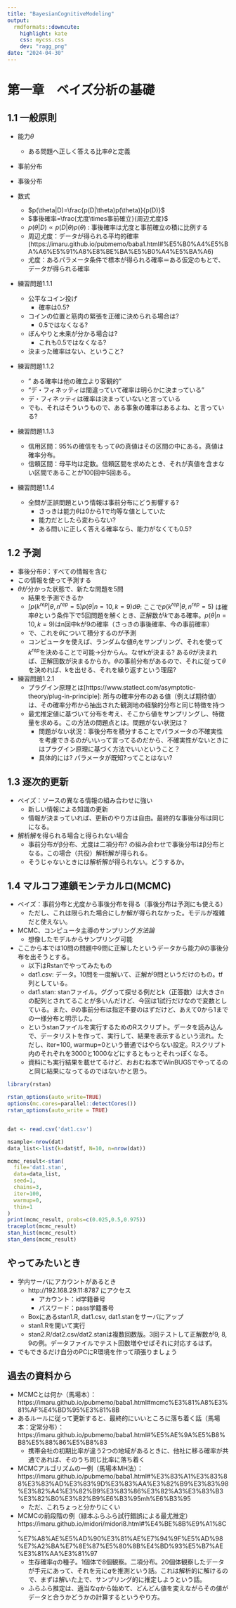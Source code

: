 ```yaml
---
title: "BayesianCognitiveModeling"
output:
  rmdformats::downcute:
    highlight: kate
    css: mycss.css
    dev: "ragg_png"
date: "2024-04-30"
---
```


# 第一章　ベイズ分析の基礎
## 1.1 一般原則

* 能力$\theta$
  * ある問題へ正しく答える比率$\theta$と定義

* 事前分布
* 事後分布

* 数式
  * $p(\theta|D)=\frac{p(D|\theta)p(\theta)}{p(D)}$
  * $事後確率=\frac{尤度\times事前確立}{周辺尤度}$
  * $p(\theta|D)\propto p(D|\theta)p(\theta)$ : 事後確率は尤度と事前確立の積に比例する
  * 周辺尤度：データが得られる平均的確率(https://imaru.github.io/pubmemo/baba1.html#%E5%B0%A4%E5%BA%A6%E5%91%A8%E8%BE%BA%E5%B0%A4%E5%BA%A6)
  * 尤度：あるパラメータ条件で標本が得られる確率＝ある仮定のもとで、データが得られる確率

* 練習問題1.1.1
  * 公平なコイン投げ
    * 確率は0.5?
  * コインの位置と筋肉の緊張を正確に決められる場合は?
    * 0.5ではなくなる?
  * ぼんやりと未来が分かる場合は?
    * これも0.5ではなくなる?
  * 決まった確率はない、ということ?

* 練習問題1.1.2
  * " ある確率は他の確立より客観的"
  * "デ・フィネッティは間違っていて確率は明らかに決まっている"
  * デ・フィネッティは確率は決まっていないと言っている
  * でも、それはそういうもので、ある事象の確率はあるよね、と言っている?
  
* 練習問題1.1.3
  * 信用区間：95%の確信をもって$\theta$の真値はその区間の中にある。真値は確率分布。
  * 信頼区間：母平均は定数。信頼区間を求めたとき、それが真値を含まない区間であることが100回中5回ある。
  
* 練習問題1.1.4
  * 全問が正誤問題という情報は事前分布にどう影響する?
    * さっきは能力$\theta$は0から1で均等な値としていた
    * 能力だとしたら変わらない?
    * ある問いに正しく答える確率なら、能力がなくても0.5?
    
## 1.2 予測

* 事後分布$\theta$：すべての情報を含む
* この情報を使って予測する
* $\theta$が分かった状態で、新たな問題を5問
  * 結果を予測できるか
  * $\int p(k^{rep}|\theta,n^{rep}=5)p(\theta|n=10, k=9)d\theta$: ここで$p(k^{rep}|\theta,n^{rep}=5)$ は確率$\theta$という条件下で5回問題を解くとき、正解数が$k$である確率。$p(\theta|n=10, k=9)$はn回中kが9の確率（さっきの事後確率、今の事前確率）
  * で、これを$\theta$について積分するのが予測
  * コンピュータを使えば、ランダムな値$\theta_i$をサンプリング、それを使って$k^{rep}$を決めることで可能→分からん。なぜkが決まる? ある$\theta$が決まれば、正解回数が決まるからか。$\theta$の事前分布があるので、それに従って$\theta$を決めれば、kを出せる、それを繰り返すという理屈?
  
* 練習問題1.2.1
  * プラグイン原理とは[https://www.statlect.com/asymptotic-theory/plug-in-principle]: 所与の確率分布のある値（例えば期待値）は、その確率分布から抽出された観測地の経験的分布と同じ特徴を持つ
  * 最尤推定値に基づいて分布を考え、そこから値をサンプリングし、特徴量を求める。この方法の問題点とは。問題がない状況は？
    * 問題がない状況：事後分布を積分することでパラメータの不確実性を考慮できるのがいいって言ってるのだから、不確実性がないときにはプラグイン原理に基づく方法でいいということ？
    * 具体的には? パラメータが既知?ってことはない?
    
## 1.3 逐次的更新

* ベイズ：ソースの異なる情報の組み合わせに強い
  * 新しい情報による知識の更新
  * 情報が決まっていれば、更新のやり方は自由。最終的な事後分布は同じになる。
* 解析解を得られる場合と得られない場合
  * 事前分布がβ分布、尤度は二項分布? の組み合わせで事後分布はβ分布となる。この場合（共役）解析解が得られる。
  * そうじゃないときには解析解が得られない。どうするか。

## 1.4 マルコフ連鎖モンテカルロ(MCMC)

* ベイズ：事前分布と尤度から事後分布を得る（事後分布は予測にも使える）
  * ただし、これは限られた場合にしか解が得られなかった。モデルが複雑だと使えない。
* MCMC、コンピュータ主導のサンプリング*方法論*
  * 想像したモデルからサンプリング可能
* ここから本では10問の問題中9問に正解したというデータから能力$\theta$の事後分布を出そうとする。
  * 以下はRstanでやってみたもの
  * dat1.csv: データ。10問を一度解いて、正解が9問というだけのもの。tf列としている。
  * dat1.stan: stanファイル。ググって探せる例だとk（正答数）は大きさnの配列とされてることが多いんだけど、今回は1試行だけなので変数としている。また、$\theta$の事前分布は指定不要のはずだけど、あえて0から1までの一様分布と明示した。
  * というstanファイルを実行するためのRスクリプト。データを読み込んで、データリストを作って、実行して、結果を表示するという流れ。ただし、iter=100, warmup=0という普通ではやらない設定。Rスクリプト内のそれぞれを3000と1000などにするともっとそれっぽくなる。
  * 資料にも実行結果を載せてるけど、おおむね本でWinBUGSでやってるのと同じ結果になってるのではないかと思う。
  
```r
library(rstan)

rstan_options(auto_write=TRUE)
options(mc.cores=parallel::detectCores())
rstan_options(auto_write = TRUE)


dat <- read.csv('dat1.csv')

nsample<-nrow(dat)
data_list<-list(k=dat$tf, N=10, n=nrow(dat))

mcmc_result<-stan(
  file='dat1.stan',
  data=data_list,
  seed=1,
  chains=3,
  iter=100,
  warmup=0,
  thin=1
)
print(mcmc_result, probs=c(0.025,0.5,0.975))
traceplot(mcmc_result)
stan_hist(mcmc_result)
stan_dens(mcmc_result)
```

## やってみたいとき

* 学内サーバにアカウントがあるとき
  * http://192.168.29.11:8787 にアクセス
    * アカウント：id学籍番号
    * パスワード：pass学籍番号
  * Boxにあるstan1.R, dat1.csv, dat1.stanをサーバにアップ
  * stan1.Rを開いて実行
  * stan2.R/dat2.csv/dat2.stanは複数回数版。3回テストして正解数が9, 8, 9の例。データファイルでテスト回数増やせばそれに対応するはず。
* でもできるだけ自分のPCにR環境を作って頑張りましょう

## 過去の資料から

* MCMCとは何か（馬場本）：https://imaru.github.io/pubmemo/baba1.html#mcmc%E3%81%A8%E3%81%AF%E4%BD%95%E3%81%8B
* あるルールに従って更新すると、最終的にいいところに落ち着く話（馬場本：定常分布）：https://imaru.github.io/pubmemo/baba1.html#%E5%AE%9A%E5%B8%B8%E5%88%86%E5%B8%83
  * 携帯会社の初期比率が違う2つの地域があるときに、他社に移る確率が共通であれば、そのうち同じ比率に落ち着く
* MCMCアルゴリズムの一例（馬場本MH法）：https://imaru.github.io/pubmemo/baba1.html#%E3%83%A1%E3%83%88%E3%83%AD%E3%83%9D%E3%83%AA%E3%82%B9%E3%83%98%E3%82%A4%E3%82%B9%E3%83%86%E3%82%A3%E3%83%B3%E3%82%B0%E3%82%B9%E6%B3%95mh%E6%B3%95
  * ただ、これちょっと分かりにくい
* MCMCの前段階の例（緑本ふらふら試行錯誤による最尤推定）https://imaru.github.io/midori/midori8.html#%E4%BE%8B%E9%A1%8C-%E7%A8%AE%E5%AD%90%E3%81%AE%E7%94%9F%E5%AD%98%E7%A2%BA%E7%8E%87%E5%80%8B%E4%BD%93%E5%B7%AE%E3%81%AA%E3%81%97
  * 生存確率$q$の種子。1個体で8個観察。二項分布。20個体観察したデータが手元にあって、それを元に$q$を推測という話。これは解析的に解けるので、まずは解いた上で、サンプリング的に推定しようという話。
  * ふらふら推定は、適当な$q$から始めて、どんどん値を変えながらその値がデータと合うかどうかの計算するというやり方。